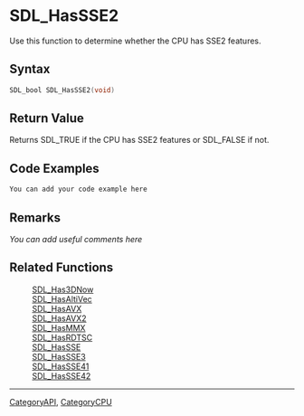 
= SDL_HasSSE2 =
Use this function to determine whether the CPU has SSE2 features.


== Syntax ==
<syntaxhighlight lang='c++'>
SDL_bool SDL_HasSSE2(void)
</syntaxhighlight>

== Return Value ==
Returns SDL_TRUE if the CPU has SSE2 features or SDL_FALSE if not.

== Code Examples ==
<syntaxhighlight lang='c++'>
You can add your code example here
</syntaxhighlight>

== Remarks ==
''You can add useful comments here''

== Related Functions ==
:[[SDL_Has3DNow]]
:[[SDL_HasAltiVec]]
:[[SDL_HasAVX]]
:[[SDL_HasAVX2]]
:[[SDL_HasMMX]]
:[[SDL_HasRDTSC]]
:[[SDL_HasSSE]]
:[[SDL_HasSSE3]]
:[[SDL_HasSSE41]]
:[[SDL_HasSSE42]]

----
[[CategoryAPI]], [[CategoryCPU]]
